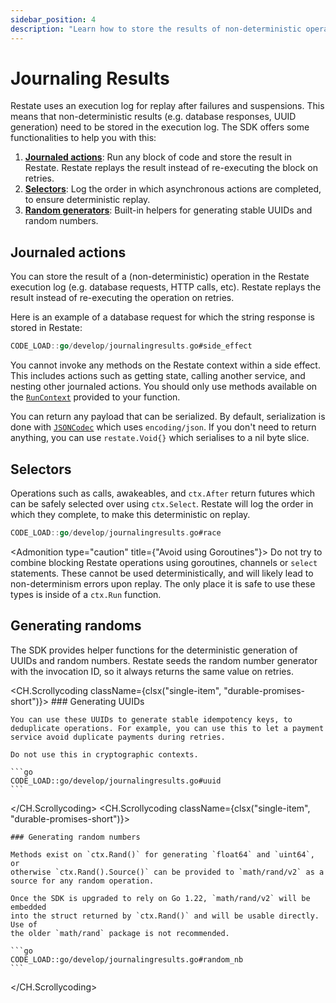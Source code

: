 ```yaml
---
sidebar_position: 4
description: "Learn how to store the results of non-deterministic operations."
---
```



# Journaling Results

Restate uses an execution log for replay after failures and suspensions.
This means that non-deterministic results (e.g. database responses, UUID generation) need to be stored in the execution log.
The SDK offers some functionalities to help you with this:
1. **[Journaled actions](/develop/go/journaling-results#journaled-actions)**: Run any block of code and store the result in Restate. Restate replays the result instead of re-executing the block on retries.
2. **[Selectors](/develop/go/journaling-results#selectors)**: Log the order in which asynchronous actions are completed, to ensure deterministic replay.
3. **[Random generators](/develop/go/journaling-results#generating-randoms)**: Built-in helpers for generating stable UUIDs and random numbers.

## Journaled actions
You can store the result of a (non-deterministic) operation in the Restate execution log (e.g. database requests, HTTP calls, etc).
Restate replays the result instead of re-executing the operation on retries.

Here is an example of a database request for which the string response is stored in Restate:
```go
CODE_LOAD::go/develop/journalingresults.go#side_effect
```

You cannot invoke any methods on the Restate context within a side effect.
This includes actions such as getting state, calling another service, and
nesting other journaled actions. You should only use methods available on the
[`RunContext`](https://pkg.go.dev/github.com/restatedev/sdk-go#RunContext)
provided to your function.

You can return any payload that can be serialized. By default, serialization is
done with
[`JSONCodec`](https://pkg.go.dev/github.com/restatedev/sdk-go/encoding#PayloadCodec)
which uses `encoding/json`. If you don't need to return anything, you can use
`restate.Void{}` which serialises to a nil byte slice.


## Selectors
Operations such as calls, awakeables, and `ctx.After` return futures which can
be safely selected over using `ctx.Select`. Restate will log the order in which they complete, to make this deterministic on replay.

```go
CODE_LOAD::go/develop/journalingresults.go#race
```

<Admonition type="caution" title={"Avoid using Goroutines"}>
Do not try to combine blocking Restate operations using goroutines, channels
or `select` statements. These cannot be used deterministically, and will likely
lead to non-determinism errors upon replay. The only place it is safe to use
these types is inside of a `ctx.Run` function.
</Admonition>

## Generating randoms
The SDK provides helper functions for the deterministic generation of UUIDs and random numbers. Restate seeds the random number generator with the invocation ID, so it always returns the same value on retries.

<CH.Scrollycoding className={clsx("single-item", "durable-promises-short")}>
    ### Generating UUIDs

    You can use these UUIDs to generate stable idempotency keys, to deduplicate operations. For example, you can use this to let a payment service avoid duplicate payments during retries.

    Do not use this in cryptographic contexts.

    ```go
    CODE_LOAD::go/develop/journalingresults.go#uuid
    ```

</CH.Scrollycoding>
<CH.Scrollycoding className={clsx("single-item", "durable-promises-short")}>

    ### Generating random numbers

    Methods exist on `ctx.Rand()` for generating `float64` and `uint64`, or
    otherwise `ctx.Rand().Source()` can be provided to `math/rand/v2` as a
    source for any random operation.

    Once the SDK is upgraded to rely on Go 1.22, `math/rand/v2` will be embedded
    into the struct returned by `ctx.Rand()` and will be usable directly. Use of
    the older `math/rand` package is not recommended.

    ```go
    CODE_LOAD::go/develop/journalingresults.go#random_nb
    ```
</CH.Scrollycoding>

